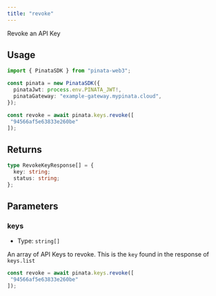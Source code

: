 ```yaml
---
title: "revoke"
---
```


Revoke an API Key

## Usage

```typescript
import { PinataSDK } from "pinata-web3";

const pinata = new PinataSDK({
  pinataJwt: process.env.PINATA_JWT!,
  pinataGateway: "example-gateway.mypinata.cloud",
});

const revoke = await pinata.keys.revoke([
 "94566af5e63833e260be"
]);
```

## Returns

```typescript
type RevokeKeyResponse[] = {
  key: string;
  status: string;
};
```

## Parameters

### keys

- Type: `string[]`

An array of API Keys to revoke. This is the `key` found in the response of `keys.list`

```typescript
const revoke = await pinata.keys.revoke([
 "94566af5e63833e260be"
]);
```
